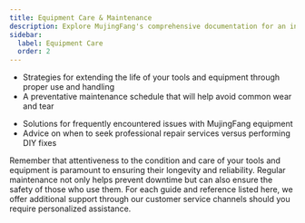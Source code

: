 ```yaml
---
title: Equipment Care & Maintenance
description: Explore MujingFang's comprehensive documentation for an in-depth look at our premium tools and construction services.
sidebar:
  label: Equipment Care
  order: 2
---
```



<Card title="Maintaining Your MujingFang Tools" icon="approve-check-circle">
  <LinkCard
    description="Step-by-step guide for the routine care and maintenance of your MujingFang tools to ensure long-lasting functionality."
    href="en/guides/getting-started"
  />
  <LinkCard
    description="Cleaning, storage, and inspection practices to keep tools in optimal condition"
    href="en/guides/getting-started"
  />

</Card>

<CardGrid>
<Card title="Best Practices for Equipment Longevity" icon="star">

- Strategies for extending the life of your tools and equipment through proper use and handling
- A preventative maintenance schedule that will help avoid common wear and tear

</Card>
<Card title="Troubleshooting Common Tool Issues" icon="rocket">

- Solutions for frequently encountered issues with MujingFang equipment
- Advice on when to seek professional repair services versus performing DIY fixes

</Card>
</CardGrid>

<Aside>
  Remember that attentiveness to the condition and care of your tools and
  equipment is paramount to ensuring their longevity and reliability. Regular
  maintenance not only helps prevent downtime but can also ensure the safety of
  those who use them. For each guide and reference listed here, we offer
  additional support through our customer service channels should you require
  personalized assistance.
</Aside>
